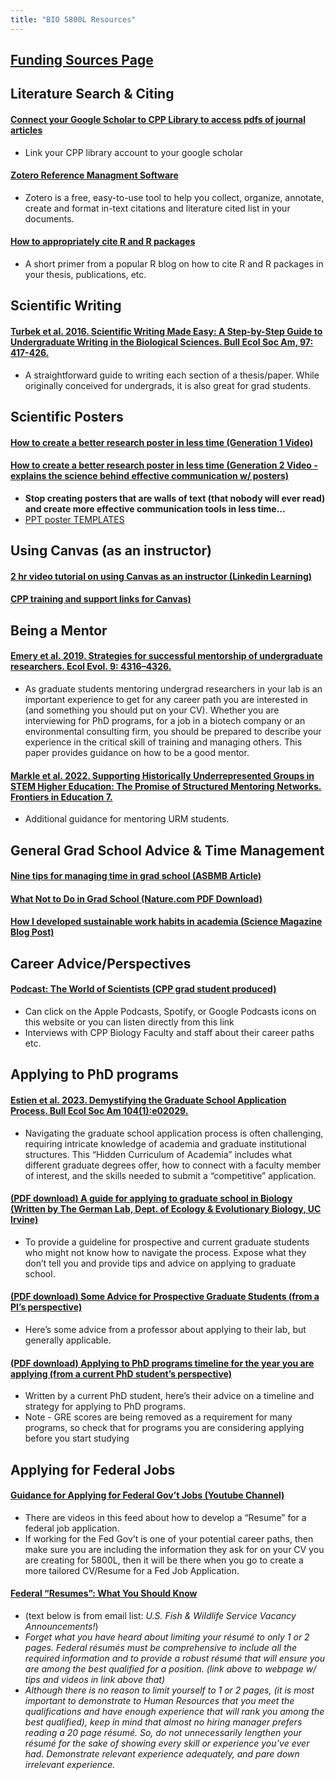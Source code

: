 ```yaml
---
title: "BIO 5800L Resources"
---
```


## [Funding Sources Page](https://claisselab.github.io/BIO_5800L/Funding_Sources.html)

## Literature Search & Citing

#### [Connect your Google Scholar to CPP Library to access pdfs of journal articles](https://libguides.library.cpp.edu/c.php?g=863498&p=6191577)

-   Link your CPP library account to your google scholar

#### [Zotero Reference Managment Software](https://www.zotero.org/)

-   Zotero is a free, easy-to-use tool to help you collect, organize, annotate, create and format in-text citations and literature cited list in your documents.

#### [How to appropriately cite R and R packages](https://ropensci.org/blog/2021/11/16/how-to-cite-r-and-r-packages/)

-   A short primer from a popular R blog on how to cite R and R packages in your thesis, publications, etc.

## Scientific Writing

#### [Turbek et al. 2016. **Scientific Writing Made Easy: A Step-by-Step Guide to Undergraduate Writing in the Biological Sciences.** Bull Ecol Soc Am, 97: 417-426.](https://esajournals.onlinelibrary.wiley.com/share/2CMJAIKAAZ2VRPTBZNIP?target=10.1002/bes2.1258)

-   A straightforward guide to writing each section of a thesis/paper. While originally conceived for undergrads, it is also great for grad students.

## Scientific Posters

#### [How to create a better research poster in less time (Generation 1 Video)](https://www.youtube.com/watch?v=1RwJbhkCA58)

#### [How to create a better research poster in less time (Generation 2 Video - explains the science behind effective communication w/ posters)](https://www.youtube.com/watch?v=SYk29tnxASs)

-   **Stop creating posters that are walls of text (that nobody will ever read) and create more effective communication tools in less time...**
-   [PPT poster TEMPLATES](https://osf.io/6ua4k/)

## Using Canvas (as an instructor)

#### [2 hr video tutorial on using Canvas as an instructor (Linkedin Learning)](https://www.linkedin.com/learning/learning-canvas-2021/create-and-manage-courses-with-canvas?u=56973593)

#### [CPP training and support links for Canvas)](https://www.cpp.edu/cafe/teaching-and-learning/lms-support/index.shtml)

## Being a Mentor

#### [Emery et al. 2019. Strategies for successful mentorship of undergraduate researchers. Ecol Evol. 9: 4316--4326.](https://onlinelibrary.wiley.com/doi/full/10.1002/ece3.5090)

-   As graduate students mentoring undergrad researchers in your lab is an important experience to get for any career path you are interested in (and something you should put on your CV). Whether you are interviewing for PhD programs, for a job in a biotech company or an environmental consulting firm, you should be prepared to describe your experience in the critical skill of training and managing others. This paper provides guidance on how to be a good mentor.

#### [Markle et al. 2022. Supporting Historically Underrepresented Groups in STEM Higher Education: The Promise of Structured Mentoring Networks. Frontiers in Education 7.](https://www.frontiersin.org/articles/10.3389/feduc.2022.674669/full)

-   Additional guidance for mentoring URM students.

## General Grad School Advice & Time Management

#### [Nine tips for managing time in grad school (ASBMB Article)](https://www.asbmb.org/asbmb-today/careers/081722/nine-tips-for-managing-time-in-grad-school?)

#### [What Not to Do in Grad School (Nature.com PDF Download)](https://livecsupomona-my.sharepoint.com/:b:/g/personal/jtclaisse_cpp_edu/EZJlZBWa5q9Mu0PQZW7ZI18B5hsn-FhSp3JYiHXMY8l5aw?e=bFImvC)

#### [How I developed sustainable work habits in academia (Science Magazine Blog Post)](https://www.science.org/content/article/how-i-developed-sustainable-work-habits-in-academia)

## Career Advice/Perspectives

#### [Podcast: The World of Scientists (CPP grad student produced)](https://anchor.fm/world-of-scientists)
-  Can click on the Apple Podcasts, Spotify, or Google Podcasts icons on this website or you can listen directly from this link
-  Interviews with CPP Biology Faculty and staff about their career paths etc.

## Applying to PhD programs

#### [Estien et al. 2023. **Demystifying the Graduate School Application Process.** Bull Ecol Soc Am 104(1):e02029.](https://esajournals.onlinelibrary.wiley.com/share/ADE5MIJSKDPWUIHIRIU3?target=10.1002/bes2.2029)

-   Navigating the graduate school application process is often challenging, requiring intricate knowledge of academia and graduate institutional structures. This "Hidden Curriculum of Academia" includes what different graduate degrees offer, how to connect with a faculty member of interest, and the skills needed to submit a "competitive" application.

#### [(PDF download) A guide for applying to graduate school in Biology (Written by The German Lab, Dept. of Ecology & Evolutionary Biology, UC Irvine)](https://t.co/64nybx1Nlv)

-   To provide a guideline for prospective and current graduate students who might not know how to navigate the process. Expose what they don’t tell you and provide tips and advice on applying to graduate school.

#### [(PDF download) Some Advice for Prospective Graduate Students (from a PI's perspective)](https://livecsupomona-my.sharepoint.com/:b:/g/personal/jtclaisse_cpp_edu/EVLTQlWIjwpHs0_MZK1xdtEBIFXrYM0sIA9iCqDlgDJwQg?e=u1GJAq)

-   Here's some advice from a professor about applying to their lab, but generally applicable.

#### [(PDF download) Applying to PhD programs timeline for the year you are applying (from a current PhD student's perspective)](https://livecsupomona-my.sharepoint.com/:b:/g/personal/jtclaisse_cpp_edu/ESf8kREGe8BJhT-4ph0Xg-0B7HfheHnzewmzMgzmTH9qpw?e=urvE2A)

-   Written by a current PhD student, here's their advice on a timeline and strategy for applying to PhD programs.
-   Note - GRE scores are being removed as a requirement for many programs, so check that for programs you are considering applying before you start studying

## Applying for Federal Jobs

#### [Guidance for Applying for Federal Gov't Jobs (Youtube Channel)](https://www.youtube.com/channel/UCAGtfAdoxif6an9xM6YUIAQ)

-   There are videos in this feed about how to develop a "Resume" for a federal job application.
-   If working for the Fed Gov't is one of your potential career paths, then make sure you are including the information they ask for on your CV you are creating for 5800L, then it will be there when you go to create a more tailored CV/Resume for a Fed Job Application.

#### [Federal "Resumes": What You Should Know](https://www.usajobs.gov/Help/faq/application/documents/resume/what-to-include/)
-   (text below is from email list: *U.S. Fish & Wildlife Service Vacancy Announcements!*)
-   *Forget what you have heard about limiting your résumé to only 1 or 2 pages. Federal résumés must be comprehensive to include all the required information and to provide a robust résumé that will ensure you are among the best qualified for a position. (link above to webpage w/ tips and videos in link above that)*
-   *Although there is no reason to limit yourself to 1 or 2 pages, (it is most important to demonstrate to Human Resources that you meet the qualifications and have enough experience that will rank you among the best qualified), keep in mind that almost no hiring manager prefers reading a 20 page résumé. So, do not unnecessarily lengthen your résumé for the sake of showing every skill or experience you’ve ever had. Demonstrate relevant experience adequately, and pare down irrelevant experience.*